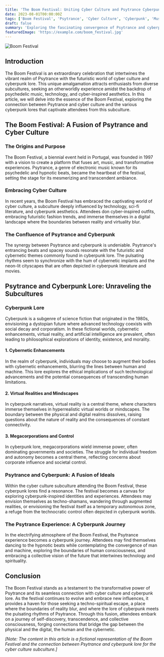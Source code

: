 ```yaml
---
title: 'The Boom Festival: Uniting Cyber Culture and Psytrance Cyberpunk Lore'
date: 2023-08-01T00:00:00Z
tags: ['Boom Festival', 'Psytrance', 'Cyber Culture', 'Cyberpunk', 'Music Festivals']
draft: false
summary: 'Exploring the fascinating convergence of Psytrance and cyberpunk lore within the cyber culture subculture at the Boom Festival.'
featuredImage: 'https://example.com/boom_festival.jpg'
---
```


![Boom Festival](https://example.com/boom_festival.jpg)

## Introduction

The Boom Festival is an extraordinary celebration that intertwines the vibrant realm of Psytrance with the futuristic world of cyber culture and cyberpunk lore. This unique amalgamation attracts enthusiasts from diverse subcultures, seeking an otherworldly experience amidst the backdrop of psychedelic music, technology, and cyber-inspired aesthetics. In this article, we will delve into the essence of the Boom Festival, exploring the connection between Psytrance and cyber culture and the various cyberpunk lores that captivate attendees from this subculture.

## The Boom Festival: A Fusion of Psytrance and Cyber Culture

### The Origins and Purpose

The Boom Festival, a biennial event held in Portugal, was founded in 1997 with a vision to create a platform that fuses art, music, and transformative experiences. Psytrance, a genre of electronic music known for its psychedelic and hypnotic beats, became the heartbeat of the festival, setting the stage for its mesmerizing and transcendent ambiance.

### Embracing Cyber Culture

In recent years, the Boom Festival has embraced the captivating world of cyber culture, a subculture deeply influenced by technology, sci-fi literature, and cyberpunk aesthetics. Attendees don cyber-inspired outfits, embracing futuristic fashion trends, and immerse themselves in a digital landscape where the boundaries between reality and virtuality blur.

### The Confluence of Psytrance and Cyberpunk

The synergy between Psytrance and cyberpunk is undeniable. Psytrance's entrancing beats and spacey sounds resonate with the futuristic and cybernetic themes commonly found in cyberpunk lore. The pulsating rhythms seem to synchronize with the hum of cybernetic implants and the neon-lit cityscapes that are often depicted in cyberpunk literature and movies.

## Psytrance and Cyberpunk Lore: Unraveling the Subcultures

### Cyberpunk Lore

Cyberpunk is a subgenre of science fiction that originated in the 1980s, envisioning a dystopian future where advanced technology coexists with social decay and corporatism. In these fictional worlds, cybernetic enhancements, virtual reality, and artificial intelligence are prevalent, often leading to philosophical explorations of identity, existence, and morality.

#### 1. Cybernetic Enhancements

In the realm of cyberpunk, individuals may choose to augment their bodies with cybernetic enhancements, blurring the lines between human and machine. This lore explores the ethical implications of such technological advancements and the potential consequences of transcending human limitations.

#### 2. Virtual Realities and Mindscapes

In cyberpunk narratives, virtual reality is a central theme, where characters immerse themselves in hyperrealistic virtual worlds or mindscapes. The boundary between the physical and digital realms dissolves, raising questions about the nature of reality and the consequences of constant connectivity.

#### 3. Megacorporations and Control

In cyberpunk lore, megacorporations wield immense power, often dominating governments and societies. The struggle for individual freedom and autonomy becomes a central theme, reflecting concerns about corporate influence and societal control.

### Psytrance and Cyberpunk: A Fusion of Ideals

Within the cyber culture subculture attending the Boom Festival, these cyberpunk lores find a resonance. The festival becomes a canvas for exploring cyberpunk-inspired identities and experiences. Attendees may envision themselves as techno-shamans, wandering through augmented realities, or envisioning the festival itself as a temporary autonomous zone, a refuge from the technocratic control often depicted in cyberpunk worlds.

### The Psytrance Experience: A Cyberpunk Journey

In the electrifying atmosphere of the Boom Festival, the Psytrance experience becomes a cyberpunk journey. Attendees may find themselves dancing to the hypnotic beats while contemplating the convergence of man and machine, exploring the boundaries of human consciousness, and embracing a collective vision of the future that intertwines technology and spirituality.

## Conclusion

The Boom Festival stands as a testament to the transformative power of Psytrance and its seamless connection with cyber culture and cyberpunk lore. As the festival continues to evolve and embrace new influences, it provides a haven for those seeking a techno-spiritual escape, a place where the boundaries of reality blur, and where the lore of cyberpunk meets the pulsating rhythms of Psytrance. Through this fusion, attendees embark on a journey of self-discovery, transcendence, and collective consciousness, forging connections that bridge the gap between the physical and the digital, the human and the cybernetic.

*[Note: The content in this article is a fictional representation of the Boom Festival and the connection between Psytrance and cyberpunk lore for the cyber culture subculture.]*


